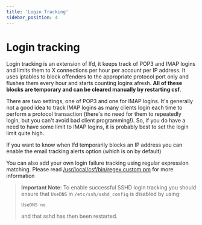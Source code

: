 ```yaml
---
title: 'Login Tracking'
sidebar_position: 4
---
```


# Login tracking

Login tracking is an extension of lfd, it keeps track of POP3 and IMAP logins and limits them to X connections per hour per account per IP address. It uses iptables to block offenders to the appropriate protocol port only and flushes
them every hour and starts counting logins afresh. **All of these blocks are temporary and can be cleared manually by restarting csf**.

There are two settings, one of POP3 and one for IMAP logins. It's generally not a good idea to track IMAP logins as many clients login each time to perform a protocol transaction (there's no need for them to repeatedly login, but you can't avoid bad client programming!). So, if you do have a need to have some limit to IMAP logins, it is probably best to set the login limit quite high.

If you want to know when lfd temporarily blocks an IP address you can enable the email tracking alerts option (which is on by default)

You can also add your own login failure tracking using regular expression matching. Please read [/usr/local/csf/bin/regex.custom.pm](https://raw.githubusercontent.com/sentinelfirewall/sentinel/refs/heads/main/csf/regex.custom.pm) for more information

> **Important Note**: To enable successful SSHD login tracking you should ensure that `UseDNS` in `/etc/ssh/sshd_config` is disabled by using:
> ```
> UseDNS no
>```
> and that sshd has then been restarted.
